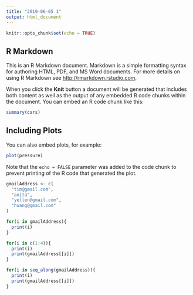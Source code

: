 ```yaml
---
title: "2019-06-05 1"
output: html_document
---
```


```r
knitr::opts_chunk$set(echo = TRUE)
```

## R Markdown

This is an R Markdown document. Markdown is a simple formatting syntax for authoring HTML, PDF, and MS Word documents. For more details on using R Markdown see <http://rmarkdown.rstudio.com>.

When you click the **Knit** button a document will be generated that includes both content as well as the output of any embedded R code chunks within the document. You can embed an R code chunk like this:

```r
summary(cars)
```

## Including Plots

You can also embed plots, for example:

```r
plot(pressure)
```

Note that the `echo = FALSE` parameter was added to the code chunk to prevent printing of the R code that generated the plot.



```r
gmailAddress <- c(
  "tim@gmail.com",
  "anita",
  "yellen@gmail.com",
  "huang@gmail.com"
)
```


```r
for(i in gmailAddress){
  print(i)
}
```

```r
for(i in c(1:4)){
  print(i)
  print(gmailAddress[[i]])
}
```

```r
for(i in seq_along(gmailAddress)){
  print(i)
  print(gmailAddress[[i]])
}
```


